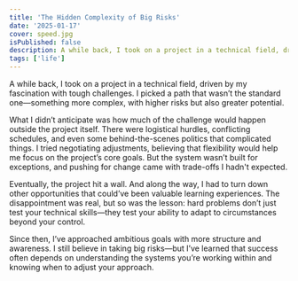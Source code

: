 ```yaml
---
title: 'The Hidden Complexity of Big Risks'
date: '2025-01-17'
cover: speed.jpg
isPublished: false 
description: A while back, I took on a project in a technical field, driven by my fascination with tough challenges. I picked a path that wasn’t the standard one—something more complex, with higher risks but also greater potential.
tags: ['life']
---
```


A while back, I took on a project in a technical field, driven by my fascination with tough challenges. I picked a path that wasn’t the standard one—something more complex, with higher risks but also greater potential.

What I didn’t anticipate was how much of the challenge would happen outside the project itself. There were logistical hurdles, conflicting schedules, and even some behind-the-scenes politics that complicated things. I tried negotiating adjustments, believing that flexibility would help me focus on the project’s core goals. But the system wasn’t built for exceptions, and pushing for change came with trade-offs I hadn't expected.

Eventually, the project hit a wall. And along the way, I had to turn down other opportunities that could’ve been valuable learning experiences. The disappointment was real, but so was the lesson: hard problems don’t just test your technical skills—they test your ability to adapt to circumstances beyond your control.

Since then, I’ve approached ambitious goals with more structure and awareness. I still believe in taking big risks—but I’ve learned that success often depends on understanding the systems you’re working within and knowing when to adjust your approach.
